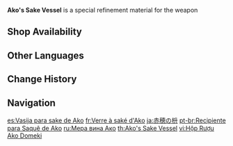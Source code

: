 {{Item Infobox
|id           = 200107
|image        = Item Ako's Sake Vessel.png
|type         = Refinement Materials
|invCategory  = Character Development Items
|quality      = 4
|effect       = Specialized refinement material for {{LL|"The Catch"|.}}
|description  = This was the favored liquor vessel of [[Ako Domeki]], who once ruled over the [[Seirai Island|Seirai]] region. The sea has brought it onto an angler's hook.
|source1      = [[Inazuma Fishing Association]]
|weapon       = "The Catch"
}}
'''Ako's Sake Vessel''' is a special refinement material for the weapon {{LL|"The Catch"|.}}

==Shop Availability==
{{Shop Availability|currency=Fish}}

==Other Languages==
{{Other Languages
|en      = Ako's Sake Vessel
|zhs     = 赤穗酒枡
|zhs_rm  = Chìsuì Jiǔshēng
|zht     = 赤穗酒枡
|zht_rm  = Chìsuì Jiǔshēng
|zh_tl   = Ako's Sake {{w|Masu (measurement)|Masu}}{{Sino|zh|ja}}
|ja      = 赤穂の枡
|ja_rm   = Akou no Masu
|ja_tl   = Ako's {{w|Masu (measurement)|Masu}}
|ko      = 아코의 사케마스
|ko_rm   = Ako-ui Sakemaseu
|ko_tl   = Ako's Sakemasu
|es      = Vasija para sake de Ako
|es_tl   = Ako's Sake Pot
|fr      = Verre à saké d'Ako
|fr_tl   = Ako's Sake Glass
|ru      = Мера вина Ако
|ru_tl   = Ako's Measure of Wine
|ru_note = "Measure" here means "a receptacle or vessel of a standard size, capacity etc. as used to deal out specific quantities of some substance."
|th      = Ako's Sake Vessel
|vi      = Hộp Rượu Ako Domeki
|vi_tl   = Ako Domeki<!--'s--> Wine Box
|de      = Akos Sakegefäß
|de_tl   = Ako's Sake Vessel
|id      = Ako's Sake Vessel
|pt      = Recipiente para Saquê de Ako
|pt_tl   = 
|tr      = Ako'nun Sake Kabı
|tr_tl   = Ako's Sake Vessel
|it      = Contenitore di sakè di Ako
|it_tl   = Ako's Sake Container
}}

==Change History==
{{Change History|2.1}}

==Navigation==
{{Development Item Navbox|type=Weapon Materials}}

[[es:Vasija para sake de Ako]]
[[fr:Verre à saké d'Ako]]
[[ja:赤穂の枡]]
[[pt-br:Recipiente para Saquê de Ako]]
[[ru:Мера вина Ако]]
[[th:Ako's Sake Vessel]]
[[vi:Hộp Rượu Ako Domeki]]